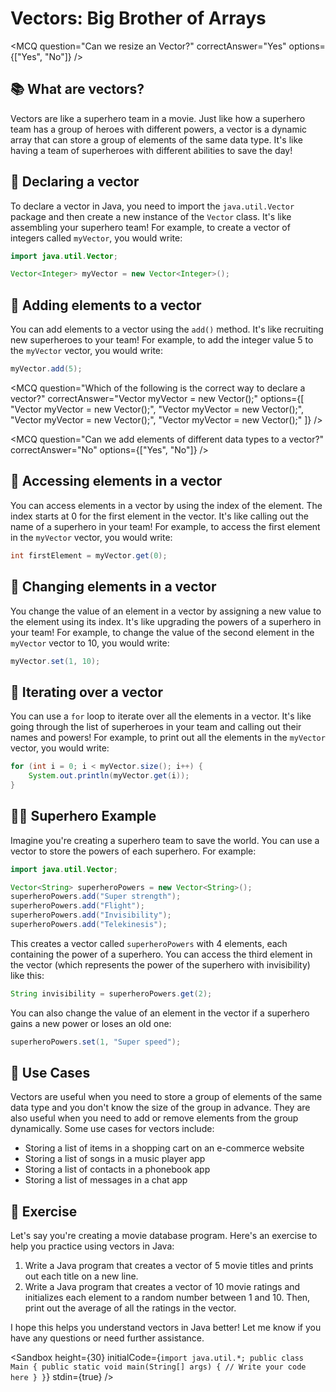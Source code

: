 
# Vectors: Big Brother of Arrays

<MCQ
  question="Can we resize an Vector?"
  correctAnswer="Yes"
  options={["Yes", "No"]}
/>

## 📚 **What are vectors?**

Vectors are like a superhero team in a movie. Just like how a superhero team has a group of heroes with different powers, a vector is a dynamic array that can store a group of elements of the same data type. It's like having a team of superheroes with different abilities to save the day!

## 📝 **Declaring a vector**

To declare a vector in Java, you need to import the `java.util.Vector` package and then create a new instance of the `Vector` class. It's like assembling your superhero team! For example, to create a vector of integers called `myVector`, you would write:

```java
import java.util.Vector;

Vector<Integer> myVector = new Vector<Integer>();
```

## 📝 **Adding elements to a vector**

You can add elements to a vector using the `add()` method. It's like recruiting new superheroes to your team! For example, to add the integer value 5 to the `myVector` vector, you would write:

```java
myVector.add(5);
```

<MCQ
    question="Which of the following is the correct way to declare a vector?"
    correctAnswer="Vector<Integer> myVector = new Vector<Integer>();"
    options={[
        "Vector myVector = new Vector();",
        "Vector<Integer> myVector = new Vector<Integer>();",
        "Vector<Integer> myVector = new Vector();",
        "Vector myVector = new Vector<Integer>();"
    ]}
/>

<MCQ
    question="Can we add elements of different data types to a vector?"
    correctAnswer="No"
    options={["Yes", "No"]}
/>

## 📝 **Accessing elements in a vector**

You can access elements in a vector by using the index of the element. The index starts at 0 for the first element in the vector. It's like calling out the name of a superhero in your team! For example, to access the first element in the `myVector` vector, you would write:

```java
int firstElement = myVector.get(0);
```

## 📝 **Changing elements in a vector**

You change the value of an element in a vector by assigning a new value to the element using its index. It's like upgrading the powers of a superhero in your team! For example, to change the value of the second element in the `myVector` vector to 10, you would write:

```java
myVector.set(1, 10);
```

## 📝 **Iterating over a vector**

You can use a `for` loop to iterate over all the elements in a vector. It's like going through the list of superheroes in your team and calling out their names and powers! For example, to print out all the elements in the `myVector` vector, you would write:

```java
for (int i = 0; i < myVector.size(); i++) {
    System.out.println(myVector.get(i));
}
```

## 🦸‍♂️ **Superhero Example**

Imagine you're creating a superhero team to save the world. You can use a vector to store the powers of each superhero. For example:

```java
import java.util.Vector;

Vector<String> superheroPowers = new Vector<String>();
superheroPowers.add("Super strength");
superheroPowers.add("Flight");
superheroPowers.add("Invisibility");
superheroPowers.add("Telekinesis");
```

This creates a vector called `superheroPowers` with 4 elements, each containing the power of a superhero. You can access the third element in the vector (which represents the power of the superhero with invisibility) like this:

```java
String invisibility = superheroPowers.get(2);
```

You can also change the value of an element in the vector if a superhero gains a new power or loses an old one:

```java
superheroPowers.set(1, "Super speed");
```

## 📝 **Use Cases**

Vectors are useful when you need to store a group of elements of the same data type and you don't know the size of the group in advance. They are also useful when you need to add or remove elements from the group dynamically. Some use cases for vectors include:

- Storing a list of items in a shopping cart on an e-commerce website
- Storing a list of songs in a music player app
- Storing a list of contacts in a phonebook app
- Storing a list of messages in a chat app

## 🎥 **Exercise**

Let's say you're creating a movie database program. Here's an exercise to help you practice using vectors in Java:

1. Write a Java program that creates a vector of 5 movie titles and prints out each title on a new line.
2. Write a Java program that creates a vector of 10 movie ratings and initializes each element to a random number between 1 and 10. Then, print out the average of all the ratings in the vector.

I hope this helps you understand vectors in Java better! Let me know if you have any questions or need further assistance.

<Sandbox
  height={30}
  initialCode={`import java.util.*;
public class Main {
    public static void main(String[] args) {
        // Write your code here
    }
}`}
  stdin={true}
/>
